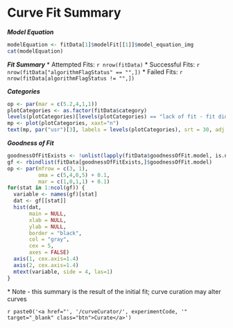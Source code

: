 Curve Fit Summary
========================================================

***Model Equation***

```r
modelEquation <- fitData[1]$modelFit[[1]]$model_equation_img
cat(modelEquation)
```

***Fit Summary***
* Attempted Fits: `r nrow(fitData)`
* Successful Fits: `r nrow(fitData["algorithmFlagStatus" == "",])`
* Failed Fits: `r nrow(fitData[algorithmFlagStatus != "",])`

***Categories***

```r
op <- par(mar = c(5.2,4,1,1))
plotCategories <- as.factor(fitData$category)
levels(plotCategories)[levels(plotCategories) == "lack of fit - fit did not converge"] <- "lack of fit"
mp <- plot(plotCategories, xaxt="n")
text(mp, par("usr")[3], labels = levels(plotCategories), srt = 30, adj = c(1,1.1), xpd = TRUE, cex=1.1)
```

***Goodness of Fit***

```r
goodnessOfFitExists <- !unlist(lapply(fitData$goodnessOfFit.model, is.null))
gf <- rbindlist(fitData[goodnessOfFitExists,]$goodnessOfFit.model)
op <- par(mfrow = c(3, 1),
          oma = c(5,4,0,5) + 0.1,
          mar = c(1,0,1,1) + 0.1)
for(stat in 1:ncol(gf)) {
  variable <- names(gf)[stat]
  dat <- gf[[stat]]
  hist(dat, 
       main = NULL,
       xlab = NULL,
       ylab = NULL,
       border = "black",
       col = "gray",
       cex = 5,
       axes = FALSE)
  axis(1, cex.axis=1.4)
  axis(2, cex.axis=1.4)
  mtext(variable, side = 4, las=1)
}
```
\* Note - this summary is the result of the initial fit; curve curation may alter curves

`r paste0('<a href="', '/curveCurator/', experimentCode, '" target="_blank" class="btn">Curate</a>')`

